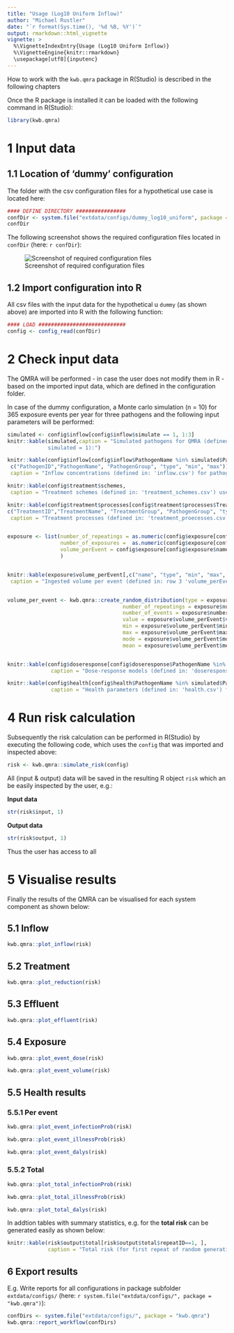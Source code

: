 ```yaml
---
title: "Usage (Log10 Uniform Inflow)"
author: "Michael Rustler"
date: "`r format(Sys.time(), '%d %B, %Y')`"
output: rmarkdown::html_vignette
vignette: >
  %\VignetteIndexEntry{Usage (Log10 Uniform Inflow)}
  %\VignetteEngine{knitr::rmarkdown}
  \usepackage[utf8]{inputenc}
---
```


How to work with the `kwb.qmra` package in R(Studio) is described in the following chapters

Once the R package is installed it can be loaded with the following command in 
R(Studio):

```r
library(kwb.qmra)
```


# 1 Input data 

## 1.1 Location of 'dummy' configuration 

The folder with the csv configuration files  for a hypothetical use case is 
located here: 

```r
#### DEFINE DIRECTORY ################
confDir <- system.file("extdata/configs/dummy_log10_uniform", package = "kwb.qmra")
confDir
```

The following screenshot shows the required configuration files located in 
`confDir` (here: `r confDir`):

![Screenshot of required configuration files](dummy_config.jpg)

## 1.2 Import configuration into R

All csv files with the input data for the hypothetical u `dummy` (as shown above) are 
imported into R with the following function:

```r
#### LOAD ############################
config <- config_read(confDir) 
```

# 2 Check input data 

The QMRA will be performed - in case the user does not modify them in R - based on the 
imported input data, which are defined in the configuration folder. 

In case of the dummy configuration, a Monte carlo simulation (n = 10) for 365 exposure events per year for three pathogens and the following input parameters will be performed:


```r
simulated <- config$inflow[config$inflow$simulate == 1, 1:3]
knitr::kable(simulated,caption = "Simulated pathogens for QMRA (defined in: 'inflow.csv' with 
             simulated = 1):")

knitr::kable(config$inflow[config$inflow$PathogenName %in% simulated$PathogenName,
 c("PathogenID","PathogenName", "PathogenGroup", "type", "min", "max")], 
 caption = "Inflow concentrations (defined in: 'inflow.csv') for pathogens used for QMRA:")

knitr::kable(config$treatment$schemes,
 caption = "Treatment schemes (defined in: 'treatment_schemes.csv') used for QMRA:")

knitr::kable(config$treatment$processes[config$treatment$processes$TreatmentID %in% config$treatment$schemes$TreatmentID,
c("TreatmentID","TreatmentName", "TreatmentGroup", "PathogenGroup", "type", "min", "max")], 
 caption = "Treatment processes (defined in: 'treatment_proecesses.csv') and assumed log-reductions used for QMRA (from [WHO, 2011](http://apps.who.int/iris/bitstream/10665/44584/1/9789241548151_eng.pdf#page=162)):")


exposure <- list(number_of_repeatings = as.numeric(config$exposure[config$exposure$name == "number_of_repeatings","value"]),
                 number_of_exposures =  as.numeric(config$exposure[config$exposure$name == "number_of_exposures","value"]),
                 volume_perEvent = config$exposure[config$exposure$name == "volume_perEvent",]
                 )


knitr::kable(exposure$volume_perEvent[,c("name", "type", "min", "max", "mode")],
 caption = "Ingested volume per event (defined in: row 3 'volume_perEvent' in 'exposure.csv') (source: own assumption)):")


volume_per_event <- kwb.qmra::create_random_distribution(type = exposure$volume_perEvent$type, 
                                     number_of_repeatings = exposure$number_of_repeatings,
                                     number_of_events = exposure$number_of_exposures, 
                                     value = exposure$volume_perEvent$value, 
                                     min = exposure$volume_perEvent$min, 
                                     max = exposure$volume_perEvent$max, 
                                     mode = exposure$volume_perEvent$mode, 
                                     mean = exposure$volume_perEvent$mean,debug = FALSE)


knitr::kable(config$doseresponse[config$doseresponse$PathogenName %in% simulated$PathogenName,], 
              caption = "Dose-response models (defined in: 'doseresponse.csv') used for QMRA (from [QMRAwiki](http://qmrawiki.canr.msu.edu/index.php/Quantitative_Microbial_Risk_Assessment_(QMRA)_Wiki)):")

knitr::kable(config$health[config$health$PathogenName %in% simulated$PathogenName,], 
              caption = "Health parameters (defined in: 'health.csv') for simulated pathogens (from [WHO, 2011](http://apps.who.int/iris/bitstream/10665/44584/1/9789241548151_eng.pdf#page=132)):")


```

# 4 Run risk calculation

Subsequently the risk calculation can be performed in R(Studio) by executing the 
following code, which uses the `config` that was imported and inspected above:

```r
risk <- kwb.qmra::simulate_risk(config)
```

All (input & output) data will be saved in the resulting R object `risk` which an be easily 
inspected by the user, e.g.: 


**Input data**


```r
str(risk$input, 1)
```


**Output data**


```r
str(risk$output, 1)
```

Thus the user has access to all 

# 5 Visualise results 

Finally the results of the QMRA can be visualised for each system component as shown 
below:


## 5.1 Inflow
```r
kwb.qmra::plot_inflow(risk)
```

## 5.2 Treatment
```r
kwb.qmra::plot_reduction(risk)
```

## 5.3 Effluent
```r
kwb.qmra::plot_effluent(risk)
```

## 5.4 Exposure 
```r
kwb.qmra::plot_event_dose(risk)
```

```r
kwb.qmra::plot_event_volume(risk)
```

## 5.5 Health results 

### 5.5.1 Per event
```r
kwb.qmra::plot_event_infectionProb(risk)
```

```r
kwb.qmra::plot_event_illnessProb(risk)
```
```r
kwb.qmra::plot_event_dalys(risk)
```

### 5.5.2 Total 

```r
kwb.qmra::plot_total_infectionProb(risk)
```

```r
kwb.qmra::plot_total_illnessProb(risk)
```

```r
kwb.qmra::plot_total_dalys(risk)
```

In addtion tables with summary statistics, e.g. for the **total risk** can be generated easily 
as shown below:

```r
knitr::kable(risk$output$total[risk$output$total$repeatID==1, ], 
             caption = "Total risk (for first repeat of random generation)")
```

## 6 Export results 


E.g. Write reports for all configurations in package subfolder `extdata/configs/` (here: 
`r system.file("extdata/configs/", package = "kwb.qmra")`):

```r
confDirs <- system.file("extdata/configs/", package = "kwb.qmra")
kwb.qmra::report_workflow(confDirs)

```

```r


```
